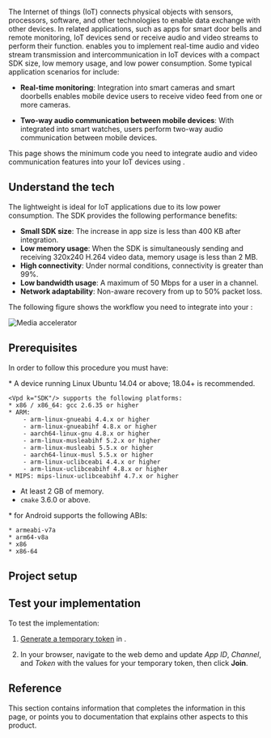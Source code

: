 
The Internet of things (IoT) connects physical objects with sensors, processors, software, and other technologies to enable data exchange with other devices. In related applications, such as apps for smart door bells and remote monitoring, IoT devices send or receive audio and video streams to perform their function. <Vpd k="PRODUCT" /> enables you to implement real-time audio and video stream transmission and intercommunication in IoT devices with a compact SDK size, low memory usage, and low power consumption. Some typical application scenarios for <Vpd k="SDK" /> include:

* **Real-time monitoring**:  Integration into smart cameras and smart doorbells enables mobile device users to receive video feed from one or more cameras.

* **Two-way audio communication between mobile devices**: With <Vpd k="SDK" /> integrated into smart watches, users perform two-way audio communication between mobile devices.

This page shows the minimum code you need to integrate audio and video communication features into your IoT devices using <Vpd k="SDK" />.

## Understand the tech

The lightweight <Vpd k="SDK" /> is ideal for IoT applications due to its low power consumption. The SDK provides the following performance benefits:

* **Small SDK size**: The increase in app size is less than 400 KB after integration.
* **Low memory usage**: When the SDK is simultaneously sending and receiving 320x240 H.264 video data, memory usage is less than 2 MB.
* **High connectivity**: Under normal conditions, connectivity is greater than 99%.
* **Low bandwidth usage**: A maximum of 50 Mbps for a user in a channel.
* **Network adaptability**:	Non-aware recovery from up to 50% packet loss.

The following figure shows the workflow you need to integrate <Vpd k="SDK" /> into your <Vpl k="CLIENT" />:

![Media accelerator](/images/media-accelerator/media-accelerator-get-started.svg)

## Prerequisites

In order to follow this procedure you must have:

<PlatformWrapper platform="linux-cpp">
* A device running Linux Ubuntu 14.04 or above; 18.04+ is recommended.
    
    <Vpd k="SDK"/> supports the following platforms:
    * x86 / x86_64: gcc 2.6.35 or higher
    * ARM:
        - arm-linux-gnueabi 4.4.x or higher
        - arm-linux-gnueabihf 4.8.x or higher
        - aarch64-linux-gnu 4.8.x or higher
        - arm-linux-musleabihf 5.2.x or higher
        - arm-linux-musleabi 5.5.x or higher
        - aarch64-linux-musl 5.5.x or higher
        - arm-linux-uclibceabi 4.4.x or higher
        - arm-linux-uclibceabihf 4.8.x or higher
    * MIPS: mips-linux-uclibceabihf 4.7.x or higher
* At least 2 GB of memory.
* `cmake` 3.6.0 or above.
</PlatformWrapper>

<Prerequites />

<PlatformWrapper platform="android">
* <Vpd k="SDK"/> for Android supports the following ABIs:

    * armeabi-v7a
    * arm64-v8a
    * x86
    * x86-64
</PlatformWrapper>

## Project setup

<ProjectSetup />

<ProjectImplement />

## Test your implementation

To test the <Vpd k="PRODUCT" /> implementation:

1. [Generate a temporary token](../reference/manage-agora-account#generate-a-temporary-token) in <Vg k="CONSOLE" />.

2. In your browser, navigate to the <Link target="_blank" to="{{Global.DEMO_BASIC_VIDEO_CALL_URL}}"><Vg k="COMPANY" /> web demo</Link> and update _App ID_, _Channel_, and _Token_ with the values for your temporary token, then click **Join**.

<ProjectTest />

## Reference

This section contains information that completes the information in this page, or points you to documentation that explains other aspects to this product.

<Reference />
